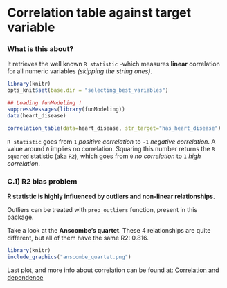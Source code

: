 Correlation table against target variable
=====

### What is this about?

It retrieves the well known `R statistic` -which measures **linear** correlation  for all numeric variables _(skipping the string ones)_.


```r
library(knitr)
opts_knit$set(base.dir = "selecting_best_variables")
```


```r
## Loading funModeling !
suppressMessages(library(funModeling))
data(heart_disease)
```

```r
correlation_table(data=heart_disease, str_target="has_heart_disease")
```

`R statistic` goes from `1` _positive correlation_ to `-1` _negative correlation_. A value around `0` implies no correlation.
Squaring this number returns the `R squared` statistic (aka `R2`), which goes from `0` _no correlation_ to `1` _high correlation_. 

### C.1) R2 bias problem

**R statistic is highly influenced by outliers and non-linear relationships.**

Outliers can be treated with `prep_outliers` function, present in this package.

Take a look at the **Anscombe's quartet**. These 4 relationships are quite different, but all of them have the same R2: 0.816.


```r
library(knitr)
include_graphics("anscombe_quartet.png")
```



Last plot, and more info about correlation can be found at: [Correlation and dependence](https://en.wikipedia.org/wiki/Correlation_and_dependence)

<br>

<br>
